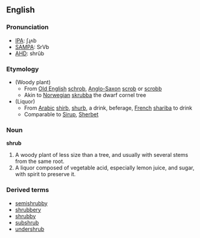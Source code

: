 ==English==

===Pronunciation===
* [[w:IPA|IPA]]: ʃɻʌb
* [[w:SAMPA|SAMPA]]: SrVb
* [[w:AHD|AHD]]: shrŭb

===Etymology===
* (Woody plant)
** From [[Old English]] [[schrob]], [[Anglo-Saxon]] [[scrob]] or [[scrobb]]
** Akin to [[Norwegian]] [[skrubba]] the dwarf cornel tree
* (Liquor)
** From [[Arabic]] [[shirb]], [[shurb]], a drink, beferage, [[French]] [[shariba]] to drink
** Comparable to [[Sirup]], [[Sherbet]]

===Noun===
'''shrub'''

# A woody plant of less size than a tree, and usually with several stems from the same root.
# A liquor composed of vegetable acid, especially lemon juice, and sugar, with spirit to preserve it.

===Derived terms===
* [[semishrubby]]
* [[shrubbery]]
* [[shrubby]]
* [[subshrub]]
* [[undershrub]]